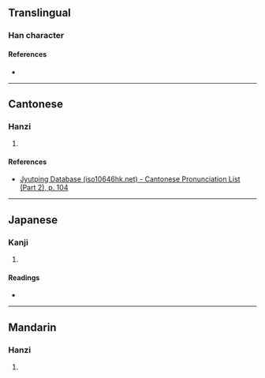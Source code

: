 {{character info}}
==Translingual==

===Han character===
{{Han char|rn=53|rad=广|as=17|sn=20|four=00244|canj=IBCV|ids=⿸广嬰}}

====References====
* {{Han ref|kx=0352.120|dkj=09543|dj=0665.290|hdz=20908.120|uh=5EEE|ud=24302|bh=F446|bd=62534}}

----

==Cantonese==

===Hanzi===
{{yue-hanzi|jyut=[[jing2]]|y=ying2}}

# {{rfdef|yue|sort=广17}}

====References====
* [http://www.iso10646hk.net/jp/document/download.jsp Jyutping Database (iso10646hk.net) - Cantonese Pronunciation List (Part 2), p. 104]

----

==Japanese==

===Kanji===
{{ja-kanji|grade=|rs=广17}}

# {{rfdef|ja|sort=广17}}

====Readings====
* {{ja-readings|on=[[えい]] (ei), [[やう]] (yau)|kun=[[おちつく]] (ochitsuku)}}

----

==Mandarin==

===Hanzi===
{{cmn-hanzi|pin=[[yǐng]] ([[ying3]])|wg=ying<sup>3</sup>}}

# {{rfdef|cmn|sort=广17}}
